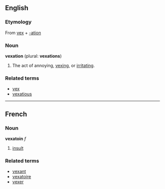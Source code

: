 ==English==

===Etymology===
From [[vex]] + [[-ation]]

===Noun===
'''vexation''' (plural: '''vexations''')

# The act of annoying, [[vex]]ing, or [[irritate|irritat]]ing.

===Related terms===
*[[vex]]
*[[vexatious]]

----

==French==
===Noun===
'''vexatoin''' ''f''

# [[insult]]

===Related terms===
*[[vexant]]
*[[vexatoire]]
*[[vexer]]